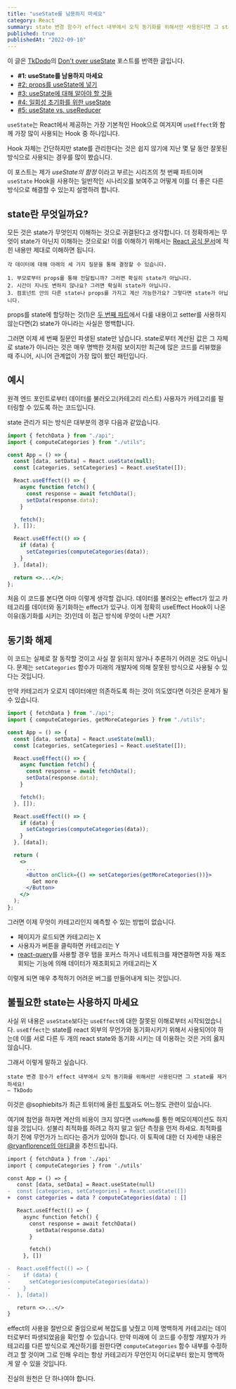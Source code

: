 ```yaml
---
title: "useState를 남용하지 마세요"
category: React
summary: state 변경 함수가 effect 내부에서 오직 동기화를 위해서만 사용된다면 그 state를 제거하세요!
published: true
publishedAt: "2022-09-10"
---
```


이 글은 [TkDodo](https://tkdodo.eu)의
[Don't over useState](https://tkdodo.eu/blog/dont-over-use-state) 포스트를 번역한 글입니다.

- <b>#1: useState를 남용하지 마세요</b>
- [#2: props를 useState에 넣기](putting-props-to-use-state)
- [#3: useState에 대해 알아야 할 것들](things-to-know-about-use-state)
- [#4: 일회성 초기화를 위한 useState](use-state-for-one-time-initializations)
- [#5: useState vs. useReducer](use-state-vs-use-reducer)

`useState`는 React에서 제공하는 가장 기본적인 Hook으로 여겨지며 `useEffect`와 함께 가장 많이 사용되는 Hook 중 하나입니다.

Hook 자체는 간단하지만 state를 관리한다는 것은 쉽지 않기에 지난 몇 달 동안 잘못된 방식으로 사용되는 경우를 많이 봤습니다.

이 포스트는 제가 _useState의 함정_ 이라고 부르는 시리즈의 첫 번째 파트이며 `useState` Hook을 사용하는 일반적인 시나리오를 보여주고 어떻게 이를 더 좋은 다른 방식으로 해결할 수 있는지 설명하려 합니다.

## state란 무엇일까요?

모든 것은 state가 무엇인지 이해하는 것으로 귀결된다고 생각합니다. 더 정확하게는 무엇이 state가 아닌지 이해하는 것으로요!
이를 이해하기 위해서는 [React 공식 문서](https://ko.reactjs.org/docs/thinking-in-react.html#step-3-identify-the-minimal-but-complete-representation-of-ui-state)에 적힌 내용만 제대로 이해하면 됩니다.

```
각 데이터에 대해 아래의 세 가지 질문을 통해 결정할 수 있습니다.
```

```
1. 부모로부터 props를 통해 전달됩니까? 그러면 확실히 state가 아닙니다.
2. 시간이 지나도 변하지 않나요? 그러면 확실히 state가 아닙니다.
3. 컴포넌트 안의 다른 state나 props를 가지고 계산 가능한가요? 그렇다면 state가 아닙니다.
```

props를 state에 할당하는 것(1)은 [두 번째 파트](https://tkdodo.eu/blog/putting-props-to-use-state)에서 다룰 내용이고 setter를 사용하지 않는다면(2) state가 아니라는 사실은 명백합니다.

그러면 이제 세 번째 질문인 파생된 state만 남습니다. state로부터 계산된 값은 그 자체로 state가 아니라는 것은 매우 명백한 것처럼 보이지만 최근에 많은 코드를 리뷰했을 때 주니어, 시니어 관계없이 가장 많이 봤던 패턴입니다.

## 예시

원격 엔드 포인트로부터 데이터를 불러오고(카테고리 리스트) 사용자가 카테고리를 필터링할 수 있도록 하는 코드입니다.

state 관리가 되는 방식은 대부분의 경우 다음과 같았습니다.

```jsx
import { fetchData } from "./api";
import { computeCategories } from "./utils";

const App = () => {
  const [data, setData] = React.useState(null);
  const [categories, setCategories] = React.useState([]);

  React.useEffect(() => {
    async function fetch() {
      const response = await fetchData();
      setData(response.data);
    }

    fetch();
  }, []);

  React.useEffect(() => {
    if (data) {
      setCategories(computeCategories(data));
    }
  }, [data]);

  return <>...</>;
};
```

처음 이 코드를 본다면 아마 이렇게 생각할 겁니다. 데이터를 불러오는 effect가 있고 카테고리를 데이터와 동기화하는 effect가 있구나. 이게 정확히 useEffect Hook이 나온 이유(동기화를 시키는 것)인데 이 접근 방식에 무엇이 나쁜 거지?

## 동기화 해제

이 코드는 실제로 잘 동작할 것이고 사실 잘 읽히지 않거나 추론하기 어려운 것도 아닙니다.
문제는 `setCategories` 함수가 미래의 개발자에 의해 잘못된 방식으로 사용될 수 있다는 것입니다.

만약 카테고리가 오로지 데이터에만 의존하도록 하는 것이 의도였다면 이것은 문제가 될 수 있습니다.

```jsx line=2,26
import { fetchData } from "./api";
import { computeCategories, getMoreCategories } from "./utils";

const App = () => {
  const [data, setData] = React.useState(null);
  const [categories, setCategories] = React.useState([]);

  React.useEffect(() => {
    async function fetch() {
      const response = await fetchData();
      setData(response.data);
    }

    fetch();
  }, []);

  React.useEffect(() => {
    if (data) {
      setCategories(computeCategories(data));
    }
  }, [data]);

  return (
    <>
      ...
      <Button onClick={() => setCategories(getMoreCategories())}>
        Get more
      </Button>
    </>
  );
};
```

그러면 이제 무엇이 카테고리인지 예측할 수 있는 방법이 없습니다.

- 페이지가 로드되면 카테고리는 X
- 사용자가 버튼을 클릭하면 카테고리는 Y
- [react-query](https://tanstack.com/query/v4/?from=reactQueryV3&original=https://react-query-v3.tanstack.com/)를 사용할 경우 탭을 포커스 하거나 네트워크를 재연결하면 자동 재조회되는 기능에 의해 데이터가 재조회되고 카테고리는 X

이렇게 되면 매우 추적하기 어려운 버그를 만들어내게 되는 것입니다.

## 불필요한 state는 사용하지 마세요

사실 위 내용은 `useState`보다는 `useEffect`에 대한 잘못된 이해로부터 시작되었습니다.
`useEffect`는 state를 react 외부의 무언가와 동기화시키기 위해서 사용되어야 하는데 이를 서로 다른 두 개의 react state와 동기화 시키는 데 이용하는 것은 거의 옳지 않습니다.

그래서 이렇게 말하고 싶습니다.

```
state 변경 함수가 effect 내부에서 오직 동기화를 위해서만 사용된다면 그 state를 제거하세요!
— TkDodo
```

이것은 @sophiebits가 최근 트위터에 올린 [트윗](https://twitter.com/sophiebits/status/1293710971274289152?ref_src=twsrc%5Etfw%7Ctwcamp%5Etweetembed%7Ctwterm%5E1293710971274289152%7Ctwgr%5Eda7b5c0823912e3fd69db2efec9212ecf1bca4b0%7Ctwcon%5Es1_&ref_url=https%3A%2F%2Ftkdodo.eu%2Fblog%2Fdont-over-use-state)과도 어느정도 관련이 있습니다.

여기에 첨언을 하자면 계산의 비용이 크지 않다면 `useMemo`를 통한 메모이제이션도 하지 않을 것입니다. 섣불리 최적화를 하려고 하지 말고 일단 측정을 먼저 하세요. 최적화를 하기 전에 무언가가 느리다는 증거가 있어야 합니다. 이 토픽에 대한 더 자세한 내용은 [@ryanflorence의 아티클](https://reacttraining.com/blog/react-inline-functions-and-performance/)을 추천드립니다.

```diff
import { fetchData } from './api'
import { computeCategories } from './utils'

const App = () => {
   const [data, setData] = React.useState(null)
-  const [categories, setCategories] = React.useState([])
+  const categories = data ? computeCategories(data) : []

   React.useEffect(() => {
     async function fetch() {
       const response = await fetchData()
         setData(response.data)
       }

       fetch()
     }, [])

-  React.useEffect(() => {
-    if (data) {
-      setCategories(computeCategories(data))
-    }
-  }, [data])

   return <>...</>
}
```

effect의 사용을 절반으로 줄임으로써 복잡도를 낮췄고 이제 명백하게 카테고리는 데이터로부터 파생되었음을 확인할 수 있습니다.
만약 미래에 이 코드를 수정할 개발자가 카테고리를 다른 방식으로 계산하기를 원한다면 `computeCategories` 함수 내부를 수정하려고 할 것이며
그로 인해 우리는 항상 카테고리가 무언인지 어디로부터 왔는지 명백하게 알 수 있을 것입니다.

진실의 원천은 단 하나여야 합니다.

